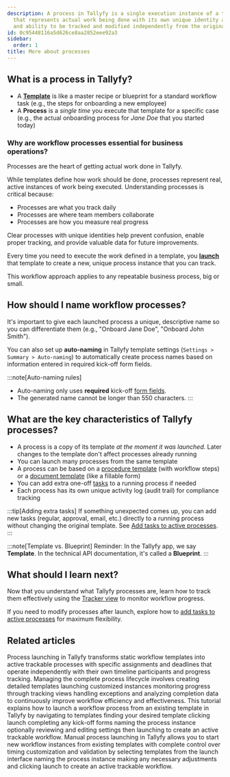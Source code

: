 ```yaml
---
description: A process in Tallyfy is a single execution instance of a template blueprint
  that represents actual work being done with its own unique identity activity log
  and ability to be tracked and modified independently from the original template.
id: 0c95448116a5d626ce8aa2852eee92a3
sidebar:
  order: 1
title: More about processes
---
```


## What is a process in Tallyfy?

*   A **[Template](/products/pro/documenting/templates/)** is like a master recipe or blueprint for a standard workflow task (e.g., the steps for onboarding a new employee)
*   A **Process** is a *single time* you execute that template for a specific case (e.g., the actual onboarding process for *Jane Doe* that you started today)

### Why are workflow processes essential for business operations?

Processes are the heart of getting actual work done in Tallyfy.

While templates define how work should be done, processes represent real, active instances of work being executed. Understanding processes is critical because:

- Processes are what you track daily
- Processes are where team members collaborate
- Processes are how you measure real progress

Clear processes with unique identities help prevent confusion, enable proper tracking, and provide valuable data for future improvements.

Every time you need to execute the work defined in a template, you **[launch](/products/pro/launching/)** that template to create a new, unique process instance that you can track.

This workflow approach applies to any repeatable business process, big or small.

## How should I name workflow processes?

It's important to give each launched process a unique, descriptive name so you can differentiate them (e.g., "Onboard Jane Doe", "Onboard John Smith").

You can also set up **auto-naming** in Tallyfy template settings (`Settings > Summary > Auto-naming`) to automatically create process names based on information entered in required kick-off form fields.

:::note[Auto-naming rules]
- Auto-naming only uses **required** kick-off [form fields](/products/pro/tracking-and-tasks/tasks/what-are-form-fields-in-tallyfy/).
- The generated name cannot be longer than 550 characters.
:::

## What are the key characteristics of Tallyfy processes?

*   A process is a copy of its template *at the moment it was launched*. Later changes to the template don't affect processes already running
*   You can launch many processes from the same template
*   A process can be based on a [procedure template](/products/pro/documenting/templates/) (with workflow steps) or a [document template](/products/pro/documenting/documents/) (like a fillable form)
*   You can add extra one-off [tasks](/products/pro/tracking-and-tasks/tasks/) to a running process if needed
*   Each process has its own unique activity log (audit trail) for compliance tracking

:::tip[Adding extra tasks]
If something unexpected comes up, you can add new tasks (regular, approval, email, etc.) directly to a running process without changing the original template. See [Add tasks to active processes](/products/pro/tracking-and-tasks/processes/edit-processes/how-can-i-add-tasks-to-active-processes-on-tallyfy/).
:::

:::note[Template vs. Blueprint]
Reminder: In the Tallyfy app, we say **Template**. In the technical API documentation, it's called a **Blueprint**.
:::


<PageTree />

## What should I learn next?

Now that you understand what Tallyfy processes are, learn how to track them effectively using the [Tracker view](/products/pro/tracking-and-tasks/tracker-view/) to monitor workflow progress.

If you need to modify processes after launch, explore how to [add tasks to active processes](/products/pro/tracking-and-tasks/processes/edit-processes/how-can-i-add-tasks-to-active-processes-on-tallyfy/) for maximum flexibility.


## Related articles
<CardGrid>
<LinkTitleCard header="<b>Pro > Launching</b>" href="/products/pro/launching/" > Process launching in Tallyfy transforms static workflow templates into active trackable processes with specific assignments and deadlines that operate independently with their own timeline participants and progress tracking. </LinkTitleCard>
<LinkTitleCard header="<b>Processes > Managing the complete process lifecycle</b>" href="/products/pro/tracking-and-tasks/processes/process-lifecycle-management/" > Managing the complete process lifecycle involves creating detailed templates launching customized instances monitoring progress through tracking views handling exceptions and analyzing completion data to continuously improve workflow efficiency and effectiveness. </LinkTitleCard>
<LinkTitleCard header="<b>Tutorials > Launch a process</b>" href="/products/pro/tutorials/your-first-process/" > This tutorial explains how to launch a workflow process from an existing template in Tallyfy by navigating to templates finding your desired template clicking launch completing any kick-off forms naming the process instance optionally reviewing and editing settings then launching to create an active trackable workflow. </LinkTitleCard>
<LinkTitleCard header="<b>Launching > Launch manually</b>" href="/products/pro/launching/how-can-i-launch-a-process-in-tallyfy/" > Manual process launching in Tallyfy allows you to start new workflow instances from existing templates with complete control over timing customization and validation by selecting templates from the launch interface naming the process instance making any necessary adjustments and clicking launch to create an active trackable workflow. </LinkTitleCard>
</CardGrid>